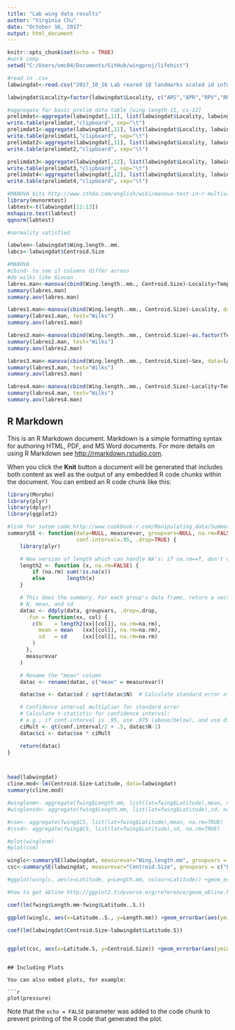 ```yaml
---
title: "Lab wing data results"
author: "Virginia Chu"
date: "October 16, 2017"
output: html_document
---
```


```r
knitr::opts_chunk$set(echo = TRUE)
#work comp
setwd("C:/Users/vmc04/Documents/GitHub/wingproj/lifehist")

#read in .csv
labwingdat<-read.csv("2017_10_16 Lab reared 18 landmarks scaled id info.csv", header=TRUE)

labwingdat$Locality=factor(labwingdat$Locality, c("ARS","APR","RPV","RMO","TLC","TPN","SJU"))

#aggregate for basic prelim data table [wing length-11, cs-12]
prelimdat<-aggregate(labwingdat[,11], list(labwingdat$Locality, labwingdat$Temp_num, labwingdat$Sex), mean)
write.table(prelimdat,"clipboard", sep="\t")
prelimdat1<-aggregate(labwingdat[,11], list(labwingdat$Locality, labwingdat$Temp_num, labwingdat$Sex), sd)
write.table(prelimdat1,"clipboard", sep="\t")
prelimdat2<-aggregate(labwingdat[,11], list(labwingdat$Locality, labwingdat$Temp_num, labwingdat$Sex), length)
write.table(prelimdat2,"clipboard", sep="\t")

prelimdat3<-aggregate(labwingdat[,12], list(labwingdat$Locality, labwingdat$Temp_num, labwingdat$Sex), mean)
write.table(prelimdat3,"clipboard", sep="\t")
prelimdat4<-aggregate(labwingdat[,12], list(labwingdat$Locality, labwingdat$Temp_num, labwingdat$Sex), sd)
write.table(prelimdat4,"clipboard", sep="\t")

#MANOVA bits http://www.sthda.com/english/wiki/manova-test-in-r-multivariate-analysis-of-variance
library(mvnormtest)
labtest<-t(labwingdat[12:13])
mshapiro.test(labtest)
qqnorm(labtest)

#normality satisfied

labwlen<-labwingdat$Wing.length..mm.
labcs<-labwingdat$Centroid.Size

#MANOVA
#cbind- to see if columns differ across
#do wilks like Giovan
labres.man<-manova(cbind(Wing.length..mm., Centroid.Size)~Locality+Temp_let+Sex, data=labwingdat)
summary(labres.man)
summary.aov(labres.man)

labres1.man<-manova(cbind(Wing.length..mm., Centroid.Size)~Locality, data=labwingdat)
summary(labres1.man, test="Wilks")
summary.aov(labres1.man)

labres2.man<-manova(cbind(Wing.length..mm., Centroid.Size)~as.factor(Temp_num), data=labwingdat)
summary(labres2.man, test="Wilks")
summary.aov(labres2.man)

labres3.man<-manova(cbind(Wing.length..mm., Centroid.Size)~Sex, data=labwingdat)
summary(labres3.man, test="Wilks")
summary.aov(labres3.man)

labres4.man<-manova(cbind(Wing.length..mm., Centroid.Size)~Locality+Temp_let, data=labwingdat)
summary(labres4.man, test="Wilks")
summary.aov(labres4.man)
```

## R Markdown

This is an R Markdown document. Markdown is a simple formatting syntax for authoring HTML, PDF, and MS Word documents. For more details on using R Markdown see <http://rmarkdown.rstudio.com>.

When you click the **Knit** button a document will be generated that includes both content as well as the output of any embedded R code chunks within the document. You can embed an R code chunk like this:

```r
library(Morpho)
library(plyr)
library(dplyr)
library(ggplot2)

#link for sutom code http://www.cookbook-r.com/Manipulating_data/Summarizing_data/
summarySE <- function(data=NULL, measurevar, groupvars=NULL, na.rm=FALSE,
                      conf.interval=.95, .drop=TRUE) {
    library(plyr)

    # New version of length which can handle NA's: if na.rm==T, don't count them
    length2 <- function (x, na.rm=FALSE) {
        if (na.rm) sum(!is.na(x))
        else       length(x)
    }

    # This does the summary. For each group's data frame, return a vector with
    # N, mean, and sd
    datac <- ddply(data, groupvars, .drop=.drop,
      .fun = function(xx, col) {
        c(N    = length2(xx[[col]], na.rm=na.rm),
          mean = mean   (xx[[col]], na.rm=na.rm),
          sd   = sd     (xx[[col]], na.rm=na.rm)
        )
      },
      measurevar
    )

    # Rename the "mean" column    
    datac <- rename(datac, c("mean" = measurevar))

    datac$se <- datac$sd / sqrt(datac$N)  # Calculate standard error of the mean

    # Confidence interval multiplier for standard error
    # Calculate t-statistic for confidence interval: 
    # e.g., if conf.interval is .95, use .975 (above/below), and use df=N-1
    ciMult <- qt(conf.interval/2 + .5, datac$N-1)
    datac$ci <- datac$se * ciMult

    return(datac)
}



head(labwingdat)
cline.mod<-lm(Centroid.Size~Latitude, data=labwingdat)
summary(cline.mod)

#winglenm<- aggregate(fwing$Length.mm, list(lat=fwing$Latitude),mean, na.rm=TRUE)
#winglensd<- aggregate(fwing$Length.mm, list(lat=fwing$Latitude),sd, na.rm=TRUE)

#csm<- aggregate(fwing$CS, list(lat=fwing$Latitude),mean, na.rm=TRUE)
#cssd<- aggregate(fwing$CS, list(lat=fwing$Latitude),sd, na.rm=TRUE)

#plot(winglenm)
#plot(csm)

winglc<-summarySE(labwingdat, measurevar="Wing.length.mm", groupvars = c("Latitude","Biome", "Temp_num", "Sex"))
csc<-summarySE(labwingdat, measurevar="Centroid.Size", groupvars = c("Latitude.S","Biome", "Temp_let", "Sex"))

#ggplot(winglc, aes(x=Latitude, y=Length.mm, colour=Latitude)) +geom_errorbar(aes(ymin=Length.mm-se, ymax=Length.mm+se), width=.1)+ geom_line()+ geom_point()

#how to get abline http://ggplot2.tidyverse.org/reference/geom_abline.html

coef(lm(fwing$Length.mm~fwing$Latitude..S.))

ggplot(winglc, aes(x=Latitude..S., y=Length.mm)) +geom_errorbar(aes(ymin=Length.mm-se, ymax=Length.mm+se), width=.1)+ geom_point(aes(colour=Biome))+ geom_abline(intercept=2.836, slope=0.0227) +xlab("Latitude (Southern)")+ ylab("Wing Length (mm)")+ ggtitle("Field Wing length across increasing latitude")

coef(lm(labwingdat$Centroid.Size~labwingdat$Latitude.S))


ggplot(csc, aes(x=Latitude.S, y=Centroid.Size)) +geom_errorbar(aes(ymin=Centroid.Size-se, ymax=Centroid.Size+se), width=.1)+ geom_point(aes(colour=Temp_let, shape=Sex),size=1.5)+ geom_abline(intercept=2.37730189, slope=0.010107) +xlab("Latitude (Southern)")+ ylab("Centroid Size")+ ggtitle("Lab Centroid Size across increasing latitude")

```
```

## Including Plots

You can also embed plots, for example:

```r
plot(pressure)
```

Note that the `echo = FALSE` parameter was added to the code chunk to prevent printing of the R code that generated the plot.
